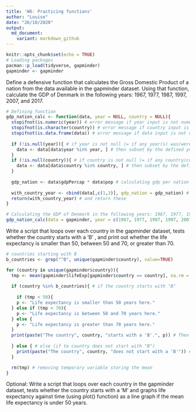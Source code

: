 ```yaml
---
title: 'W6: Practicing functions'
author: "Louise"
date: "26/10/2020"
output:
  md_document:
    variant: markdown_github
---
```


```r
knitr::opts_chunk$set(echo = TRUE)
# Loading packages
pacman::p_load(tidyverse, gapminder)
gapminder <- gapminder
```

Define a defensive function that calculates the Gross Domestic Product of a nation from the data available in the gapminder dataset. Using that function, calculate the GDP of Denmark in the following years: 1967, 1977, 1987, 1997, 2007, and 2017.
```r
# Defining function
gdp_nation_calc <- function(data, year = NULL, country = NULL){
  stopifnot(is.numeric(year)) # error message if year input is not numeric
  stopifnot(is.character(country)) # error message if country input is not character
  stopifnot(is.data.frame(data)) # error message if data input is not data frame
  
  if (!is.null(year)){ # if year is not null (= if any year(s) was/were defined)
    data <- data[data$year %in% year, ] # then subset by the defined year(s)
  }
  if (!is.null(country)){ # if country is not null (= if any country/countries was/were defined)
    data <- data[data$country %in% country, ] # then subset by the defined country/countries
  }
  
  gdp_nation <- data$gdpPercap * data$pop # calculating gdp per nation by multiplying gdp per capita with population
  
  with_country_year <- cbind(data[,c(1,3)], gdp_nation = gdp_nation) # for a better output - put the vector of gdps with the relevant country/year
  return(with_country_year) # and return these
}

# Calculating the GDP of Denmark in the following years: 1967, 1977, 1987, 1997, 2007, and 2017
gdp_nation_calc(data = gapminder, year = c(1967, 1977, 1987, 1997, 2007, 2017), country = "Denmark")
```

Write a script that loops over each country in the gapminder dataset, tests whether the country starts with a ‘B’ , and print out whether the life expectancy is smaller than 50, between 50 and 70, or greater than 70.
```r
# countries starting with B
b_countries <- grep("^B", unique(gapminder$country), value=TRUE)

for (country in unique(gapminder$country)){
  tmp <- mean(gapminder$lifeExp[gapminder$country == country], na.rm = TRUE) # temporary variable storing mean of life expectancy in the countries
  
  if (country %in% b_countries){ # if the country starts with "B"
    
    if (tmp < 50){
    p <- "Life expectancy is smaller than 50 years here."
  } else if (tmp < 70){
    p <- "Life expectancy is between 50 and 70 years here."
  } else {
    p <- "Life expectancy is greater than 70 years here."
  }
  print(paste("The country", country, "starts with a 'B'.", p)) # Then print "The country XXX starts with a 'B'. Life expectancy is XXX (one of the options above) years here."
  
  } else { # else (if te country does not start with "B")
    print(paste("The country", country, "does not start with a 'B'")) # print "The country xxx does not start with a 'B'.
  }

  rm(tmp) # removing temporary variable storing the mean
}
```

Optional: Write a script that loops over each country in the gapminder dataset, tests whether the country starts with a ‘M’ and graphs life expectancy against time (using plot() function) as a line graph if the mean life expectancy is under 50 years.
